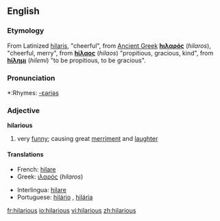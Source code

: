 ==English==

===Etymology===
From Latinized {{Gr.}} [[hilaris]], "cheerful", from [[Ancient Greek]]
'''[[hιλαρός]]''' (''hilaros''), "cheerful, merry", from '''[[hίλαος]]''' (''hilaos'') "propitious, gracious, kind", from '''[[hίλημι]]''' (''hilemi'') "to be  propitious, to be gracious".

===Pronunciation===
*:Rhymes: [[Rhymes:English:-ɛəriəs|-ɛəriəs]]

===Adjective===
'''hilarious'''

# very [[funny]]; causing great [[merriment]] and [[laughter]]

====Translations====
{{top}}
*French: [[hilare]]
*Greek: [[ιλαρός]] (''hilaros'') {{m}}
{{mid}}
*Interlingua: [[hilare]]
*Portuguese: [[hilário]] {{m}}, [[hilária]] {{f}}
{{bottom}}

[[fr:hilarious]]
[[io:hilarious]]
[[vi:hilarious]]
[[zh:hilarious]]